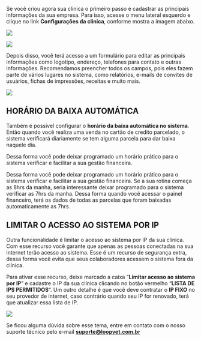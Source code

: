 Se você criou agora sua clinica o primeiro passo é cadastrar as principais informações da sua empresa. Para isso, acesse o menu lateral esquerdo e clique no link **Configurações da clinica**, conforme mostra a imagem abaixo.

<img src="/configuracoes-clinica-loopvet-menu.webp" />

![](/configuracoes-clinica-loopvet-menu.webp)

Depois disso, você terá acesso a um formulário para editar as principais informações como logotipo, endereço, telefones para contato e outras informações. Recomendamos preencher todos os campos, pois eles fazem parte de vários lugares no sistema, como relatórios, e-mails de convites de usuários, fichas de impressões, receitas e muito mais.

<img src="/loopvet-configuracoes-da-clinica.webp" />

## HORÁRIO DA BAIXA AUTOMÁTICA

Também é possível configurar o **horário da baixa automática no sistema**. Então quando você realiza uma venda no cartão de credito parcelado, o sistema verificará diariamente se tem alguma parcela para dar baixa naquele dia.

Dessa forma você pode deixar programado um horário prático para o sistema verificar e facilitar a sua gestão financeira.

Dessa forma você pode deixar programado um horário prático para o sistema verificar e facilitar a sua gestão financeira. Se a sua rotina começa as 8hrs da manha, seria interessante deixar programado para o sistema verificar as 7hrs da manha. Dessa forma quando você acessar o painel financeiro, terá os dados de todas as parcelas que foram baixadas automaticamente as 7hrs.

## LIMITAR O ACESSO AO SISTEMA POR IP

Outra funcionalidade é limitar o acesso ao sistema por IP da sua clínica. Com esse recurso você garante que apenas as pessoas conectadas na sua internet terão acesso ao sistema. Esse é um recurso de segurança extra, dessa forma você evita que seus colaboradores acessem o sistema fora da clínica.

Para ativar esse recurso, deixe marcado a caixa “**Limitar acesso ao sistema por IP**” e cadastre o IP da sua clínica clicando no botão vermelho “**LISTA DE IPS PERMITIDOS**“. Um outro detalhe é que você deve contratar o **IP FIXO** no seu provedor de internet, caso contrário quando seu IP for renovado, terá que atualizar essa lista de IP.

<img src="/image.webp" />

Se ficou alguma dúvida sobre esse tema, entre em contato com o nosso suporte técnico pelo e-mail **suporte@loopvet.com.br**
